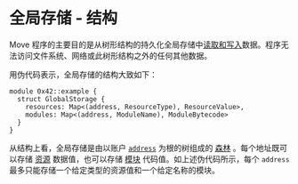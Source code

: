 # 全局存储 - 结构

Move 程序的主要目的是从树形结构的持久化全局存储中[读取和写入](global-storage-operators.mdx)数据。程序无法访问文件系统、网络或此树形结构之外的任何其他数据。

用伪代码表示，全局存储的结构大致如下：

```move
module 0x42::example {
  struct GlobalStorage {
    resources: Map<(address, ResourceType), ResourceValue>,
    modules: Map<(address, ModuleName), ModuleBytecode>
  }
}
```

从结构上看，全局存储是由以账户 [`address`](address.mdx) 为根的树组成的 [森林](https://en.wikipedia.org/wiki/Tree_(graph_theory)) 。每个地址既可以存储 [资源](structs-and-resources.mdx) 数据值，也可以存储 [模块](modules-and-scripts.mdx) 代码值。如上述伪代码所示，每个 `address` 最多只能存储一个给定类型的资源值和一个给定名称的模块。